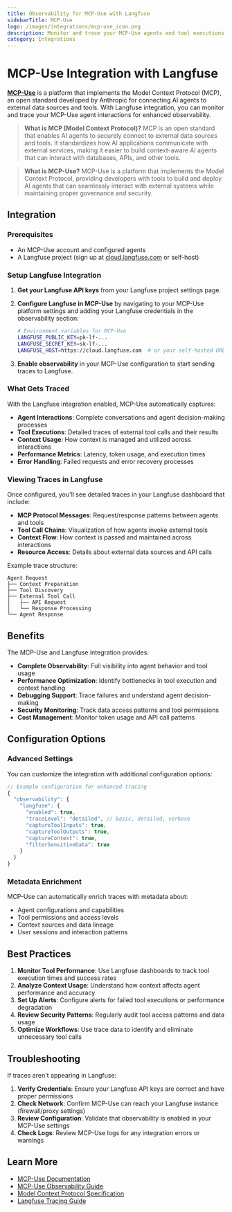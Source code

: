 ```yaml
---
title: Observability for MCP-Use with Langfuse
sidebarTitle: MCP-Use
logo: /images/integrations/mcp-use_icon.png
description: Monitor and trace your MCP-Use agents and tool executions with Langfuse for comprehensive observability and debugging capabilities.
category: Integrations
---
```


# MCP-Use Integration with Langfuse

[**MCP-Use**](https://docs.mcp-use.com) is a platform that implements the Model Context Protocol (MCP), an open standard developed by Anthropic for connecting AI agents to external data sources and tools. With Langfuse integration, you can monitor and trace your MCP-Use agent interactions for enhanced observability.

> **What is MCP (Model Context Protocol)?** MCP is an open standard that enables AI agents to securely connect to external data sources and tools. It standardizes how AI applications communicate with external services, making it easier to build context-aware AI agents that can interact with databases, APIs, and other tools.

> **What is MCP-Use?** MCP-Use is a platform that implements the Model Context Protocol, providing developers with tools to build and deploy AI agents that can seamlessly interact with external systems while maintaining proper governance and security.

## Integration

### Prerequisites

- An MCP-Use account and configured agents
- A Langfuse project (sign up at [cloud.langfuse.com](https://cloud.langfuse.com) or self-host)

### Setup Langfuse Integration

1. **Get your Langfuse API keys** from your Langfuse project settings page.

2. **Configure Langfuse in MCP-Use** by navigating to your MCP-Use platform settings and adding your Langfuse credentials in the observability section:

   ```bash
   # Environment variables for MCP-Use
   LANGFUSE_PUBLIC_KEY=pk-lf-...
   LANGFUSE_SECRET_KEY=sk-lf-...
   LANGFUSE_HOST=https://cloud.langfuse.com  # or your self-hosted URL
   ```

3. **Enable observability** in your MCP-Use configuration to start sending traces to Langfuse.

### What Gets Traced

With the Langfuse integration enabled, MCP-Use automatically captures:

- **Agent Interactions**: Complete conversations and agent decision-making processes
- **Tool Executions**: Detailed traces of external tool calls and their results
- **Context Usage**: How context is managed and utilized across interactions  
- **Performance Metrics**: Latency, token usage, and execution times
- **Error Handling**: Failed requests and error recovery processes

### Viewing Traces in Langfuse

Once configured, you'll see detailed traces in your Langfuse dashboard that include:

- **MCP Protocol Messages**: Request/response patterns between agents and tools
- **Tool Call Chains**: Visualization of how agents invoke external tools
- **Context Flow**: How context is passed and maintained across interactions
- **Resource Access**: Details about external data sources and API calls

Example trace structure:
```
Agent Request
├── Context Preparation
├── Tool Discovery
├── External Tool Call
│   ├── API Request
│   └── Response Processing  
└── Agent Response
```

## Benefits

The MCP-Use and Langfuse integration provides:

- **Complete Observability**: Full visibility into agent behavior and tool usage
- **Performance Optimization**: Identify bottlenecks in tool execution and context handling
- **Debugging Support**: Trace failures and understand agent decision-making
- **Security Monitoring**: Track data access patterns and tool permissions
- **Cost Management**: Monitor token usage and API call patterns

## Configuration Options

### Advanced Settings

You can customize the integration with additional configuration options:

```javascript
// Example configuration for enhanced tracing
{
  "observability": {
    "langfuse": {
      "enabled": true,
      "traceLevel": "detailed", // basic, detailed, verbose
      "captureToolInputs": true,
      "captureToolOutputs": true,
      "captureContext": true,
      "filterSensitiveData": true
    }
  }
}
```

### Metadata Enrichment

MCP-Use can automatically enrich traces with metadata about:
- Agent configurations and capabilities
- Tool permissions and access levels
- Context sources and data lineage
- User sessions and interaction patterns

## Best Practices

1. **Monitor Tool Performance**: Use Langfuse dashboards to track tool execution times and success rates
2. **Analyze Context Usage**: Understand how context affects agent performance and accuracy
3. **Set Up Alerts**: Configure alerts for failed tool executions or performance degradation
4. **Review Security Patterns**: Regularly audit tool access patterns and data usage
5. **Optimize Workflows**: Use trace data to identify and eliminate unnecessary tool calls

## Troubleshooting

If traces aren't appearing in Langfuse:

1. **Verify Credentials**: Ensure your Langfuse API keys are correct and have proper permissions
2. **Check Network**: Confirm MCP-Use can reach your Langfuse instance (firewall/proxy settings)
3. **Review Configuration**: Validate that observability is enabled in your MCP-Use settings
4. **Check Logs**: Review MCP-Use logs for any integration errors or warnings

## Learn More

- [MCP-Use Documentation](https://docs.mcp-use.com)
- [MCP-Use Observability Guide](https://docs.mcp-use.com/development/observability)
- [Model Context Protocol Specification](https://modelcontextprotocol.io)
- [Langfuse Tracing Guide](/docs/tracing)